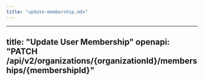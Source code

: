 ```yaml
---
title: "update-membership.mdx"
---
```


---
title: "Update User Membership"
openapi: "PATCH /api/v2/organizations/{organizationId}/memberships/{membershipId}"
---
